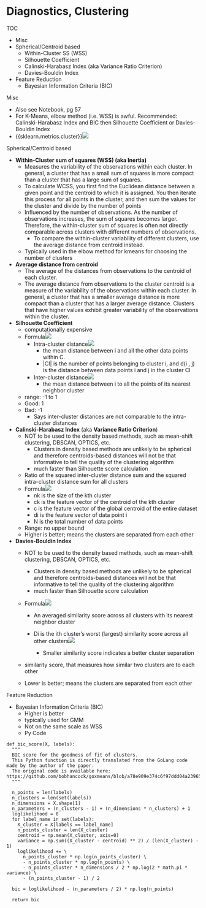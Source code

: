 # Diagnostics, Clustering

TOC

-   Misc
-   Spherical/Centroid based
    -   Within-Cluster SS (WSS)
    -   Silhouette Coefficient
    -   Calinski-Harabasz Index (aka Variance Ratio Criterion)
    -   Davies-Bouldin Index
-   Feature Reduction
    -   Bayesian Information Criteria (BIC)

Misc

-   Also see Notebook, pg 57
-   For K-Means, elbow method (i.e. WSS) is awful. Recommended: Calinski-Harabasz Index and BIC then Silhouette Coefficient or Davies-Bouldin Index
-   {{sklearn.metrics.cluster}}![](./_resources/Diagnostics,_Clustering.resources/image.6.png)

Spherical/Centroid based

-   **Within-Cluster sum of squares (WSS) (aka Inertia)**
    -   Measures the variability of the observations within each cluster. In general, a cluster that has a small sum of squares is more compact than a cluster that has a large sum of squares.
    -   To calculate WCSS, you first find the Euclidean distance between a given point and the centroid to which it is assigned. You then iterate this process for all points in the cluster, and then sum the values for the cluster and divide by the number of points
    -   Influenced by the number of observations. As the number of observations increases, the sum of squares becomes larger. Therefore, the within-cluster sum of squares is often not directly comparable across clusters with different numbers of observations.
        -   To compare the within-cluster variability of different clusters, use the average distance from centroid instead.
    -   Typically used in the elbow method for kmeans for choosing the number of clusters
-   **Average distance from centroid**
    -   The average of the distances from observations to the centroid of each cluster.
    -   The average distance from observations to the cluster centroid is a measure of the variability of the observations within each cluster. In general, a cluster that has a smaller average distance is more compact than a cluster that has a larger average distance. Clusters that have higher values exhibit greater variability of the observations within the cluster.
-   **Silhouette Coefficient**
    -   computationally expensive
    -   Formula![](./_resources/Diagnostics,_Clustering.resources/image.2.png)
        -   Intra-cluster distance![](./_resources/Diagnostics,_Clustering.resources/image.png)
            -   the mean distance between i and all the other data points within C.
            -   \|CI\| is the number of points belonging to cluster i, and d(i , j) is the distance between data points i and j in the cluster CI
        -   Inter-cluster distance![](./_resources/Diagnostics,_Clustering.resources/image.1.png)
            -   the mean distance between i to all the points of its nearest neighbor cluster
    -   range: -1 to 1
    -   Good: 1
    -   Bad: -1
        -   Says inter-cluster distances are not comparable to the intra-cluster distances
-   **Calinski-Harabasz Index** (aka **Variance Ratio Criterion**)
    -   NOT to be used to the density based methods, such as mean-shift clustering, DBSCAN, OPTICS, etc.
        -   Clusters in density based methods are unlikely to be spherical and therefore centroids-based distances will not be that informative to tell the quality of the clustering algorithm
        -   much faster than Silhouette score calculation
    -   Ratio of the squared inter-cluster distance sum and the squared intra-cluster distance sum for all clusters
    -   Formula![](./_resources/Diagnostics,_Clustering.resources/image.3.png)
        -   nk is the size of the kth cluster
        -   ck is the feature vector of the centroid of the kth cluster
        -   c is the feature vector of the global centroid of the entire dataset
        -   di is the feature vector of data point i
        -   N is the total number of data points
    -   Range: no upper bound
    -   Higher is better; means the clusters are separated from each other
-   **Davies-Bouldin Index**
    -   NOT to be used to the density based methods, such as mean-shift clustering, DBSCAN, OPTICS, etc.

        -   Clusters in density based methods are unlikely to be spherical and therefore centroids-based distances will not be that informative to tell the quality of the clustering algorithm
        -   much faster than Silhouette score calculation

    -   Formula![](./_resources/Diagnostics,_Clustering.resources/image.4.png)

        -   An averaged similarity score across all clusters with its nearest neighbor cluster

        -   Di is the ith cluster's worst (largest) similarity score across all other clusters![](./_resources/Diagnostics,_Clustering.resources/image.5.png)

            -   Smaller similarity score indicates a better cluster separation

    -   similarity score, that measures how similar two clusters are to each other

    -   Lower is better; means the clusters are separated from each other

Feature Reduction

-   Bayesian Information Criteria (BIC)
    -   Higher is better
    -   typically used for GMM
    -   Not on the same scale as WSS
    -   Py Code

```         
def bic_score(X, labels):
  """
  BIC score for the goodness of fit of clusters.
  This Python function is directly translated from the GoLang code made by the author of the paper. 
  The original code is available here: https://github.com/bobhancock/goxmeans/blob/a78e909e374c6f97ddd04a239658c7c5b7365e5c/km.go#L778
  """

  n_points = len(labels)
  n_clusters = len(set(labels))
  n_dimensions = X.shape[1]
  n_parameters = (n_clusters - 1) + (n_dimensions * n_clusters) + 1
  loglikelihood = 0
  for label_name in set(labels):
    X_cluster = X[labels == label_name]
    n_points_cluster = len(X_cluster)
    centroid = np.mean(X_cluster, axis=0)
    variance = np.sum((X_cluster - centroid) ** 2) / (len(X_cluster) - 1)
    loglikelihood += \
      n_points_cluster * np.log(n_points_cluster) \
      - n_points_cluster * np.log(n_points) \
      - n_points_cluster * n_dimensions / 2 * np.log(2 * math.pi * variance) \
      - (n_points_cluster - 1) / 2

  bic = loglikelihood - (n_parameters / 2) * np.log(n_points)

  return bic
```
